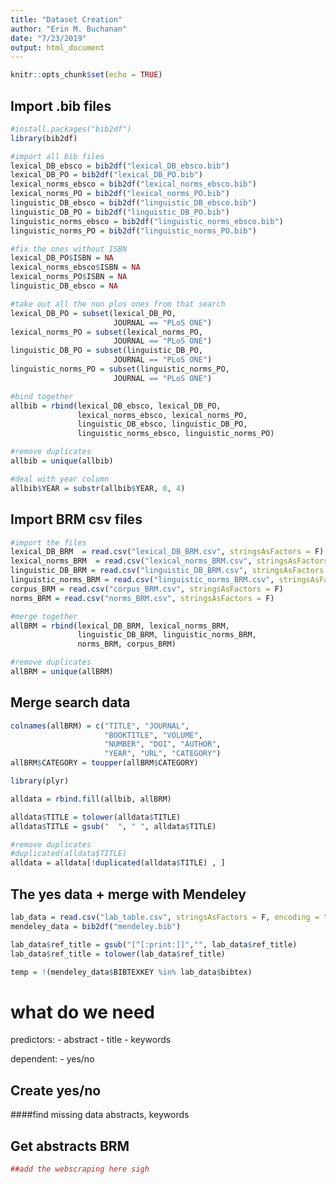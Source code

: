 ```yaml
---
title: "Dataset Creation"
author: "Erin M. Buchanan"
date: "7/23/2019"
output: html_document
---
```


```r
knitr::opts_chunk$set(echo = TRUE)
```

## Import .bib files 

```r
#install.packages("bib2df")
library(bib2df)

#import all bib files
lexical_DB_ebsco = bib2df("lexical_DB_ebsco.bib")
lexical_DB_PO = bib2df("lexical_DB_PO.bib")
lexical_norms_ebsco = bib2df("lexical_norms_ebsco.bib")
lexical_norms_PO = bib2df("lexical_norms_PO.bib")
linguistic_DB_ebsco = bib2df("linguistic_DB_ebsco.bib")
linguistic_DB_PO = bib2df("linguistic_DB_PO.bib")
linguistic_norms_ebsco = bib2df("linguistic_norms_ebsco.bib")
linguistic_norms_PO = bib2df("linguistic_norms_PO.bib")

#fix the ones without ISBN
lexical_DB_PO$ISBN = NA
lexical_norms_ebsco$ISBN = NA
lexical_norms_PO$ISBN = NA
linguistic_DB_ebsco = NA

#take out all the non plos ones from that search
lexical_DB_PO = subset(lexical_DB_PO, 
                       JOURNAL == "PLoS ONE")
lexical_norms_PO = subset(lexical_norms_PO, 
                       JOURNAL == "PLoS ONE")
linguistic_DB_PO = subset(linguistic_DB_PO, 
                       JOURNAL == "PLoS ONE")
linguistic_norms_PO = subset(linguistic_norms_PO, 
                       JOURNAL == "PLoS ONE")

#bind together
allbib = rbind(lexical_DB_ebsco, lexical_DB_PO,
               lexical_norms_ebsco, lexical_norms_PO,
               linguistic_DB_ebsco, linguistic_DB_PO,
               linguistic_norms_ebsco, linguistic_norms_PO)

#remove duplicates
allbib = unique(allbib)

#deal with year column
allbib$YEAR = substr(allbib$YEAR, 0, 4)
```

## Import BRM csv files

```r
#import the files
lexical_DB_BRM  = read.csv("lexical_DB_BRM.csv", stringsAsFactors = F)
lexical_norms_BRM  = read.csv("lexical_norms_BRM.csv", stringsAsFactors = F)
linguistic_DB_BRM = read.csv("linguistic_DB_BRM.csv", stringsAsFactors = F)
linguistic_norms_BRM = read.csv("linguistic_norms_BRM.csv", stringsAsFactors = F)
corpus_BRM = read.csv("corpus_BRM.csv", stringsAsFactors = F)
norms_BRM = read.csv("norms_BRM.csv", stringsAsFactors = F)

#merge together
allBRM = rbind(lexical_DB_BRM, lexical_norms_BRM, 
               linguistic_DB_BRM, linguistic_norms_BRM,
               norms_BRM, corpus_BRM)

#remove duplicates
allBRM = unique(allBRM)
```

## Merge search data

```r
colnames(allBRM) = c("TITLE", "JOURNAL", 
                     "BOOKTITLE", "VOLUME", 
                     "NUMBER", "DOI", "AUTHOR", 
                     "YEAR", "URL", "CATEGORY")
allBRM$CATEGORY = toupper(allBRM$CATEGORY)

library(plyr)

alldata = rbind.fill(allbib, allBRM)

alldata$TITLE = tolower(alldata$TITLE)
alldata$TITLE = gsub("  ", " ", alldata$TITLE)

#remove duplicates
#duplicated(alldata$TITLE)
alldata = alldata[!duplicated(alldata$TITLE) , ]
```

## The yes data + merge with Mendeley 

```r
lab_data = read.csv("lab_table.csv", stringsAsFactors = F, encoding = "UTF-8")
mendeley_data = bib2df("mendeley.bib")

lab_data$ref_title = gsub("[^[:print:]]","", lab_data$ref_title)
lab_data$ref_title = tolower(lab_data$ref_title)

temp = !(mendeley_data$BIBTEXKEY %in% lab_data$bibtex)

```

# what do we need

predictors: 
  - abstract
  - title
  - keywords
  
dependent:
  - yes/no
  
## Create yes/no

####find missing data abstracts, keywords 

## Get abstracts BRM

```r
##add the webscraping here sigh 
```
